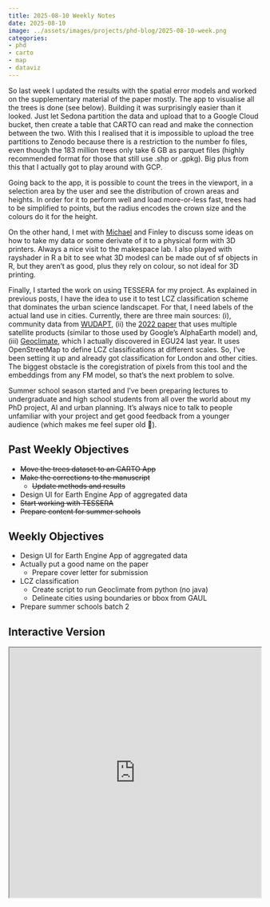 ```yaml
---
title: 2025-08-10 Weekly Notes
date: 2025-08-10
image: ../assets/images/projects/phd-blog/2025-08-10-week.png
categories:
- phd
- carto
- map
- dataviz
---
```


So last week I updated the results with the spatial error models and worked on the supplementary material of the paper mostly. The app to visualise all the trees is done (see below). Building it was surprisingly easier than it looked. Just let Sedona partition the data and upload that to a Google Cloud bucket, then create a table that CARTO can read and make the connection between the two. With this I realised that it is impossible to upload the tree partitions to Zenodo because there is a restriction to the number fo files, even though the 183 million trees only take 6 GB as parquet files (highly recommended format for those that still use .shp or .gpkg). Big plus from this that I actually got to play around with GCP.

Going back to the app, it is possible to count the trees in the viewport, in a selection area by the user and see the distribution of crown areas and heights. In order for it to perform well and load more-or-less fast, trees had to be simplified to points, but the radius encodes the crown size and the colours do it for the height.

On the other hand, I met with [Michael](https://digitalflapjack.com/) and Finley to discuss some ideas on how to take my data or some derivate of it to a physical form with 3D printers. Always a nice visit to the makespace lab. I also played with rayshader in R a bit to see what 3D modesl can be made out of sf objects in R, but they aren't as good, plus they rely on colour, so not ideal for 3D printing.

Finally, I started the work on using TESSERA for my project. As explained in previous posts, I have the idea to use it to test LCZ classification scheme that dominates the urban science landscapet. For that, I need labels of the actual land use in cities. Currently, there are three main sources: (i), community data from [WUDAPT](https://digitalflapjack.com/), (ii) the [2022 paper](https://essd.copernicus.org/articles/14/3835/2022/) that uses multiple satellite products (similar to those used by Google's AlphaEarth model) and, (iii) [Geoclimate](https://geoclimate.readthedocs.io/en/latest/index.html), which I actually discovered in EGU24 last year. It uses OpenStreetMap to define LCZ classifications at different scales. So, I've been setting it up and already got classification for London and other cities. The biggest obstacle is the coregistration of pixels from this tool and the embeddings from any FM model, so that's the next problem to solve.

Summer school season started and I've been preparing lectures to undergraduate and high school students from all over the world about my PhD project, AI and urban planning. It's always nice to talk to people unfamiliar with your project and get good feedback from a younger audience (which makes me feel super old 👴).

## Past Weekly Objectives
- ~~Move the trees dataset to an CARTO App~~
- ~~Make the corrections to the manuscript~~
  - ~~Update methods and results~~
- Design UI for Earth Engine App of aggregated data
- ~~Start working with TESSERA~~
- ~~Prepare content for summer schools~~

## Weekly Objectives
- Design UI for Earth Engine App of aggregated data
- Actually put a good name on the paper
  - Prepare cover letter for submission
- LCZ classification
  - Create script to run Geoclimate from python (no java)
  - Delineate cities using boundaries or bbox from GAUL
- Prepare summer schools batch 2


## Interactive Version

<iframe src="https://pinea.app.carto.com/map/9096a989-bb01-40b7-bc1b-d5b79ccf5120" width="100%" height="500px"></iframe>